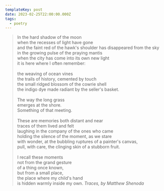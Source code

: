 ```yaml
---
templateKey: post
date: 2023-02-25T22:00:00.000Z
tags:
  - poetry
---
```

> In the hard shadow of the moon<br/>
> when the recesses of light have gone<br/>
> and the faint red of the hawk's shoulder has disappeared from the sky<br/>
> in the growing pulse of the praying mantis<br/>
> when the city has come into its own new light<br/>
> it is here where I often remember:<br/><br/>
> the weaving of ocean vines<br/>
> the trails of history, cemented by touch<br/>
> the small ridged blossom of the cowrie shell<br/>
> the indigo dye made radiant by the seller's basket.<br/><br/>
> The way the long grass<br/>
> emerges at the shore.<br/>
> Something of that meeting.<br/><br/>
> These are memories both distant and near<br/>
> traces of them lived and felt<br/>
> laughing in the company of the ones who came<br/>
> holding the silence of the moment, as we stare<br/>
> with wonder, at the bubbling ruptures of a painter's canvas,<br/>
> pull, with care, the clinging skin of a stubborn fruit.<br/><br/>
> I recall these moments<br/>
> not from the grand gesture<br/>
> of a thing once known,<br/>
> but from a small place,<br/>
> the place where my child's hand<br/>
> is hidden warmly inside my own.
> <cite>Traces, by Matthew Shenoda</cite>
